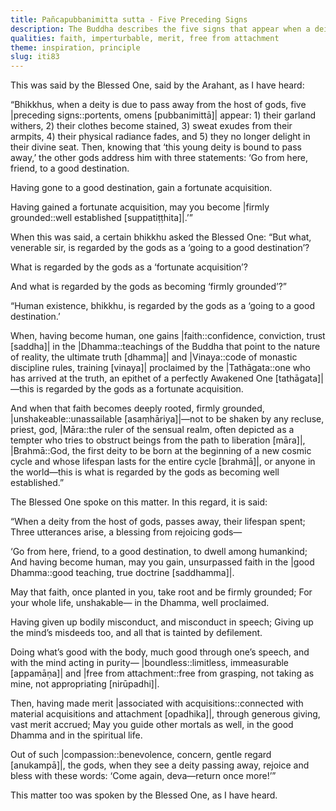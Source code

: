 ```yaml
---
title: Pañcapubbanimitta sutta - Five Preceding Signs
description: The Buddha describes the five signs that appear when a deity is about to pass away, and the three blessings that the gods give to the deity.
qualities: faith, imperturbable, merit, free from attachment
theme: inspiration, principle
slug: iti83
---
```


This was said by the Blessed One, said by the Arahant, as I have heard:

“Bhikkhus, when a deity is due to pass away from the host of gods, five |preceding signs::portents, omens [pubbanimittā]| appear: 1) their garland withers, 2) their clothes become stained, 3) sweat exudes from their armpits, 4) their physical radiance fades, and 5) they no longer delight in their divine seat. Then, knowing that ‘this young deity is bound to pass away,’ the other gods address him with three statements: ‘Go from here, friend, to a good destination.

Having gone to a good destination, gain a fortunate acquisition.

Having gained a fortunate acquisition, may you become |firmly grounded::well established [suppatiṭṭhita]|.’”

When this was said, a certain bhikkhu asked the Blessed One: “But what, venerable sir, is regarded by the gods as a ‘going to a good destination’?

What is regarded by the gods as a ‘fortunate acquisition’?

And what is regarded by the gods as becoming ‘firmly grounded’?”

“Human existence, bhikkhu, is regarded by the gods as a ‘going to a good destination.’

When, having become human, one gains |faith::confidence, conviction, trust [saddha]| in the |Dhamma::teachings of the Buddha that point to the nature of reality, the ultimate truth [dhamma]| and |Vinaya::code of monastic discipline rules, training [vinaya]| proclaimed by the |Tathāgata::one who has arrived at the truth, an epithet of a perfectly Awakened One [tathāgata]|—this is regarded by the gods as a fortunate acquisition.

And when that faith becomes deeply rooted, firmly grounded, |unshakeable::unassailable [asaṃhāriya]|—not to be shaken by any recluse, priest, god, |Māra::the ruler of the sensual realm, often depicted as a tempter who tries to obstruct beings from the path to liberation [māra]|, |Brahmā::God, the first deity to be born at the beginning of a new cosmic cycle and whose lifespan lasts for the entire cycle [brahmā]|, or anyone in the world—this is what is regarded by the gods as becoming well established.”

The Blessed One spoke on this matter. In this regard, it is said:

“When a deity from the host of gods,
passes away, their lifespan spent;
Three utterances arise,
a blessing from rejoicing gods—

‘Go from here, friend, to a good destination,
to dwell among humankind;
And having become human, may you gain,
unsurpassed faith in the |good Dhamma::good teaching, true doctrine [saddhamma]|.

May that faith, once planted in you,
take root and be firmly grounded;
For your whole life, unshakable—
in the Dhamma, well proclaimed.

Having given up bodily misconduct,
and misconduct in speech;
Giving up the mind’s misdeeds too,
and all that is tainted by defilement.

Doing what’s good with the body,
much good through one’s speech,
and with the mind acting in purity—
|boundless::limitless, immeasurable [appamāṇa]| and |free from attachment::free from grasping, not taking as mine, not appropriating [nirūpadhi]|.

Then, having made merit |associated with acquisitions::connected with material acquisitions and attachment [opadhika]|,
through generous giving, vast merit accrued;
May you guide other mortals as well,
in the good Dhamma and in the spiritual life.

Out of such |compassion::benevolence, concern, gentle regard [anukampā]|, the gods,
when they see a deity passing away,
rejoice and bless with these words:
‘Come again, deva—return once more!’”

This matter too was spoken by the Blessed One, as I have heard.